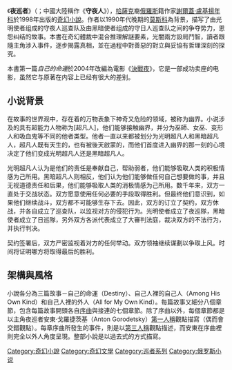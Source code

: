 {{noteTA
|T=zh:夜巡者;zh-hans:夜巡者;zh-hant:夜巡者;zh-cn:守夜人;zh-sg:夜巡者;
}}
{{About|[[哈薩克蘇維埃社會主義共和國|哈薩克]]裔[[俄羅斯聯邦|俄羅斯]]籍作家[[謝爾蓋·盧基揚年科|謝爾蓋·盧基揚年科]]於1998年出版的[[奇幻小說|奇幻小說]]|其他同名|守夜人}}
{{Infobox Book 
| name                 = 夜巡者
| image                = 
| caption              = 
| author               = [[谢尔盖·卢基扬年科|谢尔盖·卢基扬年科]]
| title_orig           = {{lang|ru|Ночной Дозор}}
| translator           = 
| illustrator          =
| cover_artist         = 
| country              = [[俄罗斯|俄罗斯]]
| language             = 
| series               = 
| subject              = [[奇幻|奇幻]]
| genre                = [[奇幻小说|奇幻小说]]
| publisher            = 
| release_date         = 1998年
| chinese_release_date = 2007年
| media_type           = 
| pages                = 
| size_weight          = 
| format               = 
| isbn                 = 
| oclc                 = 
| preceded_by          = 
| followed_by          = [[日巡者|日巡者]]
}}

《'''夜巡者'''》（{{lang-ru|'''Ночной Дозор'''}}；中國大陸稱作《'''守夜人'''》），[[哈薩克蘇維埃社會主義共和國|哈薩克]]裔[[俄羅斯聯邦|俄羅斯]]籍作家[[謝爾蓋·盧基揚年科|謝爾蓋·盧基揚年科]]於1998年出版的[[奇幻小說|奇幻小說]]。作者以1990年代晚期的[[莫斯科|莫斯科]]為背景，描写了由光明使者组成的守夜人巡查队及由黑暗使者组成的守日人巡查队之间的争夺势力，恩怨纠结的故事。本書在奇幻體裁中混合推理解謎要素，光闇兩方設局鬥智，讀者跟隨主角涉入事件，逐步揭露真相，並在過程中對善惡的對立與妥協有哲理深刻的探究。

本書第一篇''自己的命運''於2004年改編為電影《[[決戰夜|決戰夜]]》，它是一部成功卖座的电影，虽然它与原著在内容上已经有很大的差别。

== 小说背景 ==
在故事的世界观中，存在着的万物表象下神奇又危险的领域，被称为幽界。小说涉及的具有超能力人物称为[超凡人]，他们能够接触幽界，并分为巫師、女巫、变形人和吸血鬼等不同的他者类型。他者一直以来都被划分为光明超凡人和黑暗超凡人，超凡人既有天生的，也有被後天啟蒙的，而他们首度进入幽界的那一刻的心境决定了他们变成光明超凡人还是黑暗超凡人。

光明超凡人认为是他们的责任是奉献自己，帮助弱者，他们能够吸取人类的积极情感为己所用。黑暗超凡人则相反，他们认为他们能够做任何自己想要做的事，并且无视道德责任和后果，他们能够吸取人类的消极情感为己所用。数千年来，双方一直处于交战状态。双方愿意使用任何必要的手段取得胜利。但最终他们意识到，如果他们继续战斗，双方都不可能够生存下去。因此，双方的订立了契约，双方休战，并各自成立了巡查队，以监视对方的侵犯行为。光明使者成立了夜巡隊，黑暗使者成立了日巡隊，另外双方各派代表成立了大審判法庭，裁决双方的不法行为，并执行判决。

契约签署后，双方严密监视着对方的任何举动。双方领袖继续谋劃以争取上风。时间将证明哪方将取得最后的胜利。

== 架構與風格 ==
小說各分為三篇故事－自己的命運（Destiny）、自己人裡的自己人（Among His Own Kind）和自己人裡的外人（All for My Own Kind）。每篇故事又細分八個章節，包含每篇故事開頭各自[[序曲|序曲]]與接連的七個章節。除了序曲以外，每個章節都是以主角夜巡者安東·戈羅捷茨基（Anton Gorodetsky）[[第一人稱|第一人稱]]觀點描寫（偶而會交錯觀點）。每章序曲所發生的事件，則是以[[第三人稱|第三人稱]]觀點描述，而安東在序曲裡則完全以外人角度呈現。整部小說是以過去式的方式描寫。

{{巡者系列}}

[[Category:奇幻小說|Category:奇幻小說]]
[[Category:奇幻文學|Category:奇幻文學]]
[[Category:巡者系列|Category:巡者系列]]
[[Category:俄罗斯小说|Category:俄罗斯小说]]